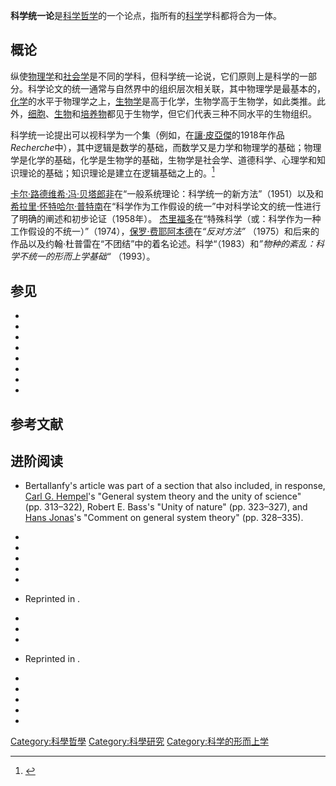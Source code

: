 '''科学统一论'''是[[科学哲学|科学哲学]]的一个论点，指所有的[[科學|科学]]学科都将合为一体。

== 概论 ==
纵使[[物理学|物理学]]和[[社会学|社会学]]是不同的学科，但科学统一论说，它们原则上是科学的一部分。科学论文的统一通常与自然界中的组织层次相关联，其中物理学是最基本的，[[化學|化学]]的水平于物理学之上，[[生物学|生物学]]是高于化学，生物学高于生物学，如此类推。此外，[[细胞|细胞]]、[[生物|生物]]和[[文化|培养物]]都见于生物学，但它们代表三种不同水平的生物组织。 

科学统一论提出可以视科学为一个集（例如，在[[讓·皮亞傑|讓·皮亞傑]]的1918年作品''Recherche''中），其中逻辑是数学的基础，而数学又是力学和物理学的基础；物理学是化学的基础，化学是生物学的基础，生物学是社会学、道德科学、心理学和知识理论的基础；知识理论是建立在逻辑基础之上的。<ref>{{Cite web|title=Recherche|url=http://www.fondationjeanpiaget.ch/fjp/site/textes/VE/JP_18_Recherche.pdf|accessdate=9 February 2017|author=Piaget|date=2006|first=Jean|authorlink=Jean Piaget|work=www.fondationjeanpiaget.ch|archive-date=2020-04-13|archive-url=https://web.archive.org/web/20200413064426/http://www.fondationjeanpiaget.ch/fjp/site/textes/VE/JP_18_Recherche.pdf|dead-url=no}}</ref>

[[卡尔·路德维希·冯·贝塔郎非|卡尔·路德维希·冯·贝塔郎非]]在“一般系统理论：科学统一的新方法”（1951）以及{{tsl|en|Paul Oppenheim|保罗奥本海姆}}和[[希拉里·怀特哈尔·普特南|希拉里·怀特哈尔·普特南]]在“科学作为工作假设的统一”中对科学论文的统一性进行了明确的阐述和初步论证（1958年）。 [[杰瑞·福多|杰里福多]]在“特殊科学（或：科学作为一种工作假设的不统一）”（1974），[[保罗·费耶阿本德|保罗·费耶阿本德]]在''“反对方法”'' （1975）和后来的作品以及约翰·杜普雷在“不团结”中的着名论述。科学“（1983）和''”物种的紊乱：科学不统一的形而上学基础“'' （1993）。

== 参见 ==

* {{lang-en|Consilience}}
* {{lang-en|International Encyclopedia of Unified Science}}
* {{lang-en|Logical positivism}}
* {{lang-en|Special sciences}}
* {{lang-en|Stanford School}}
* {{lang-en|Systems theory}}
* {{lang-en|The central science}}
* {{lang-en|Unified Science}}

== 参考文献 ==
{{Reflist}}

== 进阶阅读 ==
{{refbegin}}
* {{cite journal|title=General system theory: a new approach to unity of science: 1. Problems of general system theory|url=https://archive.org/details/sim_human-biology_1951-12_23_4/page/302|last=Bertalanffy|first=Ludwig von|authorlink=Ludwig von Bertalanffy|date=December 1951|journal=[[Human_Biology_(journal)|Human Biology]]|issue=4|volume=23|pages=302–312|jstor=41448003|pmid=14907026|ref=harv}} Bertallanfy's article was part of a section that also included, in response, [[Carl_G._Hempel|Carl G. Hempel]]'s "General system theory and the unity of science" (pp. 313–322), Robert E. Bass's "Unity of nature" (pp. 323–327), and [[Hans_Jonas|Hans Jonas]]'s "Comment on general system theory" (pp. 328–335).
* {{cite book|editor1-last=Boyd|editor1-first=Richard|editor1-link=Richard Boyd|editor2-last=Gasper|editor2-first=Philip|editor3-last=Trout|editor3-first=J. D.|editor3-link=J. D. Trout|date=1991|title=The philosophy of science|url=https://archive.org/details/philosophyofscie0000unse_u7z8|series=A Bradford book|location=Cambridge, MA|publisher=[[MIT_Press|MIT Press]]|isbn=0262023156|oclc=22597466|ref=harv}}
* {{cite book|last=Bunge|first=Mario|authorlink=Mario Bunge|date=2003|title=Emergence and convergence: qualitative novelty and the unity of knowledge|url=https://archive.org/details/emergenceconverg0000bung|series=Toronto studies in philosophy|location=Toronto|publisher=[[University_of_Toronto_Press|University of Toronto Press]]|isbn=0802088600|oclc=52411064|doi=10.3138/9781442674356|ref=harv}}
* {{cite SEP|url-id=scientific-unity|title=The unity of science|date=2017|edition=Fall 2017|last=Cat|first=Jordi|ref=harv}}
* {{cite book|last=Dupré|first=John|authorlink=John Dupré|date=1993|title=The disorder of things: metaphysical foundations of the disunity of science|location=Cambridge, MA|publisher=[[Harvard_University_Press|Harvard University Press]]|isbn=0674212606|oclc=25746325|ref=harv}}
* {{cite book|last=Feyerabend|first=Paul|authorlink=Paul Feyerabend|date=2011|chapter=The disunity of science|title=The tyranny of science|url=https://archive.org/details/tyrannyofscience0000feye|location=Cambridge, UK; Malden, MA|publisher=[[Polity_Press|Polity Press]]|pages=[https://archive.org/details/tyrannyofscience0000feye/page/32 32]–63|isbn=0745651895|oclc=668946683|ref=harv}}
* {{cite journal|title=Special sciences (or: The disunity of science as a working hypothesis)|last=Fodor|first=Jerry A.|authorlink=Jerry Fodor|date=October 1974|journal=[[Synthese|Synthese]]|issue=2|doi=10.1007/BF00485230|volume=28|pages=97–115|jstor=20114958|ref=harv}} Reprinted in {{harvnb|Boyd|Gasper|Trout|1991}}.
* {{cite book|editor1-last=Galison|editor1-first=Peter|editor1-link=Peter Galison|editor2-last=Stump|editor2-first=David J.|date=1996|title=The disunity of science: boundaries, contexts, and power|series=Writing science|location=Stanford, CA|publisher=[[Stanford_University_Press|Stanford University Press]]|isbn=0804724369|oclc=32468580|ref=harv}}
* {{cite book|last=Kincaid|first=Harold|date=1997|title=Individualism and the unity of science: essays on reduction, explanation, and the special sciences|url=https://archive.org/details/individualismuni0000kinc|series=Worldly philosophy|location=Lanham, MD|publisher=[[Rowman_&_Littlefield|Rowman & Littlefield]]|isbn=0847686620|oclc=36817265|ref=harv}}
* {{cite book|last=Odum|first=Howard T.|authorlink=Howard T. Odum|date=1995|chapter=Energy systems and the unification of science|editor-last=Hall|editor-first=Charles A. S.|editor-link=Charles A. S. Hall|title=Maximum power: the ideas and applications of H.T. Odum|location=Niwot, CO|publisher=[[University_Press_of_Colorado|University Press of Colorado]]|pages=365–372|isbn=0870813625|oclc=31436211|ref=harv}}
* {{cite book|last1=Oppenheim|first1=Paul|authorlink1=Paul Oppenheim|last2=Putnam|first2=Hilary|authorlink2=Hilary Putnam|date=1958|chapter=Unity of science as a working hypothesis|editor-last=Feigl|editor-first=Herbert|editor-link=Herbert Feigl|title=Concepts, theories and the mind–body problem|series=Minnesota studies in the philosophy of science|volume=2|location=Minneapolis|publisher=[[University_of_Minnesota_Press|University of Minnesota Press]]|pages=3–36|isbn=9780816601585|oclc=2669746|chapterurl=https://hdl.handle.net/11299/184622|ref=harv}} Reprinted in {{harvnb|Boyd|Gasper|Trout|1991}}.
* {{cite book|editor1-last=Pombo|editor1-first=Olga|editor2-last=Torres|editor2-first=Juan Manuel|editor3-last=Symons|editor3-first=John|editor4-last=Rahman|editor4-first=Shahid|date=2012|title=[[Special_sciences|Special sciences]] and the unity of science|location=Dordrecht; New York|publisher=[[Springer-Verlag|Springer-Verlag]]|isbn=9789400720299|doi=10.1007/978-94-007-2030-5|ref=harv}}
* {{cite journal|title=A Neurathian conception of the unity of science|url=https://archive.org/details/sim_erkenntnis_2011-05_74_3/page/305|last=Potochnik|first=Angela|date=May 2011|journal=[[Erkenntnis|Erkenntnis]]|issue=3|doi=10.1007/s10670-010-9228-0|volume=74|pages=305–319|jstor=41476691|ref=harv}}
* {{cite book|last=Ruphy|first=Stéphanie|date=2016|origyear=2013|title=Scientific pluralism reconsidered: a new approach to the (dis)unity of science|location=Pittsburgh|publisher=[[University_of_Pittsburgh_Press|University of Pittsburgh Press]]|isbn=9780822944584|oclc=951158157|ref=harv}}
* {{cite book|editor1-last=Symons|editor1-first=John|editor2-last=Pombo|editor2-first=Olga|editor3-last=Torres|editor3-first=Juan Manuel|date=2011|title=[[Otto_Neurath|Otto Neurath]] and the unity of science|series=Logic, epistemology, and the unity of science|volume=18|location=Dodrecht; New York|publisher=[[Springer-Verlag|Springer-Verlag]]|isbn=9789400701427|oclc=723045353|doi=10.1007/978-94-007-0143-4|ref=harv}}
* {{cite book|last=Wilson|first=Malcolm|date=2000|title=[[Aristotle|Aristotle]]'s theory of the unity of science|series=Phoenix, supplementary volume|volume=38|location=Toronto|publisher=[[University_of_Toronto_Press|University of Toronto Press]]|isbn=0802047963|oclc=43634904|doi=10.3138/9781442670990|ref=harv}}
{{refend}}

{{科学技术研究}}

[[Category:科學哲學|Category:科學哲學]]
[[Category:科學研究|Category:科學研究]]
[[Category:科学的形而上学|Category:科学的形而上学]]